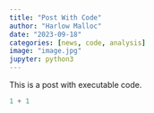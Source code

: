 ```yaml
---
title: "Post With Code"
author: "Harlow Malloc"
date: "2023-09-18"
categories: [news, code, analysis]
image: "image.jpg"
jupyter: python3
---
```


This is a post with executable code.

```python
1 + 1
```
